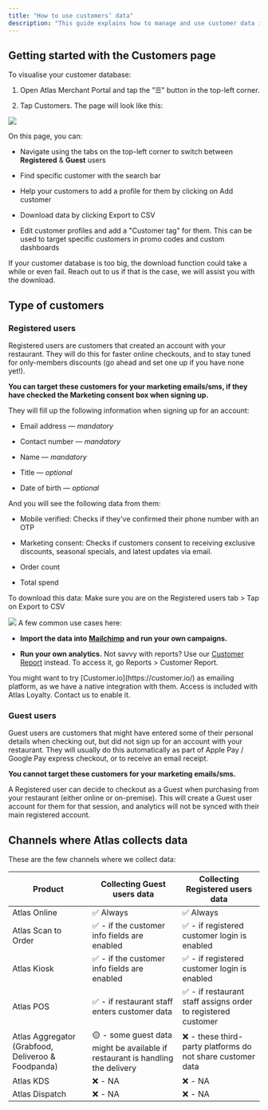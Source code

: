 ```yaml
---
title: "How to use customers’ data"
description: "This guide explains how to manage and use customer data in Atlas, including accessing the Customers page, differences between Registered and Guest users, and downloading data for marketing and analytics."
---
```


## Getting started with the Customers page

To visualise your customer database:

1. Open Atlas Merchant Portal and tap the "☰" button in the top-left corner.

2. Tap Customers. The page will look like this:

![](/images/customers-date.png)

On this page, you can:

* Navigate using the tabs on the top-left corner to switch between **Registered** & **Guest** users

* Find specific customer with the search bar

* Help your customers to add a profile for them by clicking on Add customer

* Download data by clicking Export to CSV

* Edit customer profiles and add a "Customer tag" for them. This can be used to target specific customers in promo codes and custom dashboards

<Warning>
  If your customer database is too big, the download function could take a while or even fail. Reach out to us if that is the case, we will assist you with the download.
</Warning>

## Type of customers

### Registered users

Registered users are customers that created an account with your restaurant. They will do this for faster online checkouts, and to stay tuned for only-members discounts (go ahead and set one up if you have none yet!).

**You can target these customers for your marketing emails/sms, if they have checked the Marketing consent box when signing up.**

They will fill up the following information when signing up for an account:

* Email address — *mandatory*

* Contact number — *mandatory*

* Name — *mandatory*

* Title — *optional*

* Date of birth — *optional*

And you will see the following data from them:

* Mobile verified: Checks if they've confirmed their phone number with an OTP

* Marketing consent: Checks if customers consent to receiving exclusive discounts, seasonal specials, and latest updates via email.

* Order count

* Total spend

To download this data: Make sure you are on the Registered users tab > Tap on Export to CSV

![](/images/customer-export.png)
A few common use cases here:

* **Import the data into** [**Mailchimp**](https://mailchimp.com/) **and run your own campaigns.**&#x20;

* **Run your own analytics.** Not savvy with reports? Use our [Customer Report](https://portal.atlas.kitchen/customers-report) instead. To access it, go Reports > Customer Report.

<Note>
  You might want to try [Customer.io](https://customer.io/) as emailing platform, as we have a native integration with them. Access is included with Atlas Loyalty.  Contact us to enable it.
</Note>

### Guest users

Guest users are customers that might have entered some of their personal details when checking out, but did not sign up for an account with your restaurant. They will usually do this automatically as part of Apple Pay / Google Pay express checkout, or to receive an email receipt.

**You cannot target these customers for your marketing emails/sms.**

<Note>
  A Registered user can decide to checkout as a Guest when purchasing from your restaurant (either online or on-premise). This will create a Guest user account for them for that session, and analytics will not be synced with their main registered account.
</Note>

## Channels where Atlas collects data

These are the few channels where we collect data:

| Product                                            | Collecting Guest users data                                                    | Collecting Registered users data                             |
| -------------------------------------------------- | ------------------------------------------------------------------------------ | ------------------------------------------------------------ |
| Atlas Online                                       | ✅ Always                                                                       | ✅ Always                                                     |
| Atlas Scan to Order                                | ✅ - if the customer info fields are enabled                                    | ✅ - if registered customer login is enabled                  |
| Atlas Kiosk                                        | ✅ - if the customer info fields are enabled                                    | ✅ - if registered customer login is enabled                  |
| Atlas POS                                          | ✅ - if restaurant staff enters customer data                                   | ✅ - if restaurant staff assigns order to registered customer |
| Atlas Aggregator (Grabfood, Deliveroo & Foodpanda) | 🟡 - some guest data might be available if restaurant is handling the delivery | ❌ - these third-party platforms do not share customer data   |
| Atlas KDS                                          | ❌ - NA                                                                         | ❌ - NA                                                       |
| Atlas Dispatch                                     | ❌ - NA                                                                         | ❌ - NA                                                       |